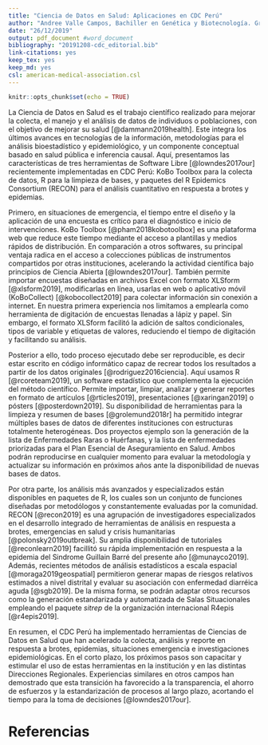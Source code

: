 ```yaml
---
title: "Ciencia de Datos en Salud: Aplicaciones en CDC Perú"
author: "Andree Valle Campos, Bachiller en Genética y Biotecnología. Grupo de Trabajo en Investigación Epidemiológica y Evaluación de Intervenciones en Salud. Centro Nacional de Epidemiología, Prevención y Control de Enfermedades. CDC-Perú."
date: "26/12/2019"
output: pdf_document #word_document
bibliography: "20191208-cdc_editorial.bib"
link-citations: yes
keep_tex: yes
keep_md: yes
csl: american-medical-association.csl
---
```


```r
knitr::opts_chunk$set(echo = TRUE)
```

<!-- # introducción con presentación de ideas 1, 2, 3 -->
La Ciencia de Datos en Salud es el trabajo científico realizado para mejorar la colecta, 
el manejo y el análisis de datos de individuos o poblaciones, con el objetivo de mejorar su salud 
[@dammann2019health]. Este integra los últimos avances en tecnologías de la información, 
metodologías para el análisis bioestadístico y epidemiológico, y un componente conceptual basado 
en salud pública e inferencia causal. Aquí, presentamos las características de tres herramientas de Software Libre [@lowndes2017our]
recientemente implementadas en CDC Perú: KoBo Toolbox para 
la colecta de datos,  R para la limpieza de bases, y paquetes del 
R Epidemics Consortium (RECON) para el análisis cuantitativo en respuesta a brotes y epidemias.

<!-- # desarrollo de idea clave 1 -->
Primero, en situaciones de emergencia, el tiempo entre el diseño y la aplicación de una encuesta es crítico para el diagnóstico e inicio de intervenciones.
KoBo Toolbox [@pham2018kobotoolbox] es una plataforma web que 
reduce este tiempo mediante el acceso a plantillas y medios rápidos de distribución. 
En comparación a otros softwares, su principal ventaja radica en el acceso a colecciones públicas de instrumentos compartidos 
por otras instituciones, acelerando la actividad científica bajo principios de Ciencia Abierta [@lowndes2017our]. 
También permite importar encuestas diseñadas en archivos Excel 
con formato XLSform [@xlsform2019], modificarlas en línea, usarlas en web o aplicativo móvil 
(KoBoCollect) [@kobocollect2019] para colectar información sin conexión a internet. 
En nuestra primera experiencia nos limitamos a emplearla como herramienta de digitación de encuestas llenadas a 
lápiz y papel. Sin embargo, el formato XLSform facilitó la 
adición de saltos condicionales, tipos de variable y etiquetas de valores, reduciendo el tiempo de digitación y 
facilitando su análisis.

<!-- # desarrollo de idea clave 2 -->
Posterior a ello, todo proceso ejecutado debe ser reproducible, es decir estar escrito en 
código informático capaz de recrear todos los resultados a partir de los datos originales [@rodriguez2016ciencia].
Aquí usamos R [@rcoreteam2019], un software estadístico que complementa la ejecución del método científico. Permite importar, limpiar, 
analizar y generar reportes en formato de artículos [@rticles2019], presentaciones [@xaringan2019] o pósters [@posterdown2019]. 
Su disponibilidad de herramientas para la limpieza y resumen de bases [@grolemund2018r] ha permitido 
integrar múltiples bases de datos de diferentes instituciones con estructuras totalmente heterogéneas.
Dos proyectos ejemplo son la generación de la lista de Enfermedades Raras o Huérfanas, y 
la lista de enfermedades priorizadas para el Plan Esencial de Aseguramiento en Salud. 
Ambos podrán reproducirse en cualquier momento para evaluar la metodología y actualizar su información 
en próximos años ante la disponibilidad de nuevas bases de datos.

<!-- # desarrollo de idea clave 3 -->
Por otra parte, los análisis más avanzados y especializados están disponibles en paquetes de R, 
los cuales son un conjunto de funciones diseñadas por metodólogos y constantemente evaluadas por la comunidad. 
RECON [@recon2019] es una agrupación de investigadores especializados en el desarrollo integrado de herramientas 
de análisis en respuesta a brotes, emergencias en salud y crisis humanitarias [@polonsky2019outbreak]. 
Su amplia disponibilidad de tutoriales [@reconlearn2019] facillitó su rápida implementación en respuesta a la 
epidemia del Sindrome Guillain Barré del presente año [@munayco2019]. 
Además, recientes métodos de análisis estadísticos a escala espacial [@moraga2019geospatial]
permitieron generar mapas de riesgos relativos estimados a nivel distrital y evaluar su asociación con enfermedad diarréica aguda [@sgb2019]. 
De la misma forma, se podrán adaptar otros recursos como la generación estandarizada y automatizada de Salas Situacionales 
empleando el paquete _sitrep_ de la organización internacional R4epis [@r4epis2019].

<!-- (Otros son forecast para el pronóstico y incidencias mensuales ysurveillance para la detección de anomalías.)-->
<!-- # cierre -->
En resumen, el CDC Perú ha implementado herramientas de Ciencias de Datos en Salud 
que han acelerado la colecta, análisis y reporte en respuesta a brotes, epidemias, situaciones emergencia e investigaciones epidemiológicas. 
En el corto plazo, los próximos pasos son capacitar y estimular el uso de estas herramientas en 
la institución y en las distintas Direcciones Regionales. 
Experiencias similares en otros campos han demostrado que esta transición ha favorecido 
a la transparencia, el ahorro de esfuerzos y la estandarización de procesos al largo plazo, 
acortando el tiempo para la toma de decisiones [@lowndes2017our].

# Referencias

